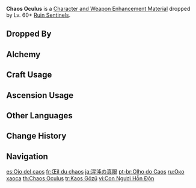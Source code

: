 {{Item Infobox
|id           = 112049
|image        = Item Chaos Oculus.png
|type         = Character and Weapon Enhancement Materials
|group        = Ruin Sentinel Materials
|group2       = Elite Enemy Drops
|invCategory  = Character Development Items
|quality      = 4
|description  = Comes from a now-inactive ancient Ruin machine.<br>The "Ruin" part of the name comes from the areas where they are most active. However, Ruin machines actually have little in common with the detritus in which they are often found.<br>In the ancient past, these ruins were once part of a civilization mighty enough to almost touch the dome of the firmament, while "ruin" still waits in the deep places of the earth, awaiting the order to arise and tread all kingdoms underfoot.
|source1      = Dropped by Lv. 60+ [[Ruin Sentinels]]
|source2      = [[Crafting]]
}}
'''Chaos Oculus''' is a [[Character and Weapon Enhancement Material]] dropped by Lv. 60+ [[Ruin Sentinels]].

==Dropped By==
{{Dropped By|level=60}}

==Alchemy==
{{Recipe
|type = Crafting
|Chaos Axis = 3
|Mora = 125
|sort = Chaos Axis;Mora
}}

==Craft Usage==
{{Craft Usage}}

==Ascension Usage==
{{Ascension Usage}}

==Other Languages==
{{Other Languages
|en      = Chaos Oculus
|zhs     = 混沌真眼
|zhs_rm  = Hùndùn Zhēn Yǎn
|zht     = 混沌真眼
|zht_rm  = Hùndùn Zhēn Yǎn
|zh_tl   = Chaos Real Eye
|ja      = 混沌の真眼
|ja_rm   = Konton no Shingan{{Assumed}}
|ja_tl   = Chaos True Eye
|ko      = 혼돈의 눈동자
|ko_rm   = Hondon-ui Nundongja
|ko_tl   = Chaotic Pupil
|es      = Ojo del caos
|es_tl   = Eye of Chaos
|fr      = Œil du chaos
|fr_tl   = Chaos Eye
|ru      = Око хаоса
|ru_tl   = Chaos Eye
|th      = Chaos Oculus
|vi      = Con Ngươi Hỗn Độn
|vi_tl   = Chaos Pupil
|de      = Chaos-Oculus
|id      = Chaos Oculus
|pt      = Olho do Caos
|pt_tl   = 
|tr      = Kaos Gözü
|tr_tl   = Chaos Eye
|it      = Oculus del caos
|it_tl   = 
}}

==Change History==
{{Change History|2.0}}

==Navigation==
{{Development Item Navbox|Character and Weapon Enhancement Materials}}

[[es:Ojo del caos]]
[[fr:Œil du chaos]]
[[ja:混沌の真眼]]
[[pt-br:Olho do Caos]]
[[ru:Око хаоса]]
[[th:Chaos Oculus]]
[[tr:Kaos Gözü]]
[[vi:Con Ngươi Hỗn Độn]]